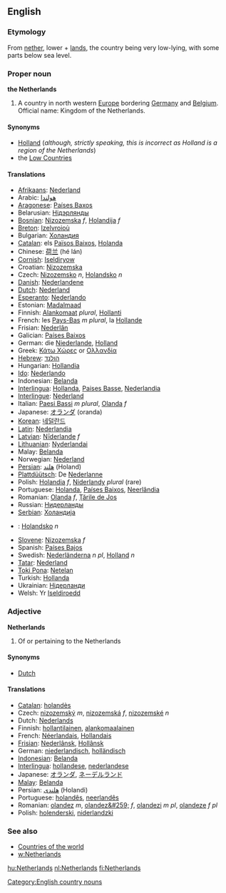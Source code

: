 ==English==
===Etymology===
From [[nether]], lower + [[land]]s, the country being very low-lying, with some parts below sea level.

===Proper noun===
'''the Netherlands'''

#A country in north western [[Europe]] bordering [[Germany]] and [[Belgium]]. Official name: Kingdom of the Netherlands.

====Synonyms====
*[[Holland]] (''although, strictly speaking, this is incorrect as Holland is a region of the Netherlands'')
*the [[Low Countries]]

====Translations====

*[[Afrikaans]]: [[Nederland]]
*Arabic: [[هولندا]]
*[[Aragonese]]: [[Países Baxos]]
*Belarusian: [[Нідэрлянды]]
*[[Bosnian]]: [[Nizozemska]] ''f'', [[Holandija]] ''f''
*[[Breton]]: [[Izelvroioù]]
*Bulgarian: [[Холандия]]
*[[Catalan]]: els [[Països Baixos]], [[Holanda]]
*Chinese: [[荷兰]] (hé lán)
*[[Cornish]]: [[Iseldiryow]]
*Croatian: [[Nizozemska]]
*Czech: [[Nizozemsko]] ''n'', [[Holandsko]] ''n''
*[[Danish]]: [[Nederlandene]]
*[[Dutch]]: [[Nederland]]
*[[Esperanto]]: [[Nederlando]]
*Estonian: [[Madalmaad]]
*Finnish: [[Alankomaat]] ''plural'', [[Hollanti]]
*French: les [[Pays-Bas]] ''m plural'', la [[Hollande]]
*Frisian: [[Nederlân]]
*Galician: [[Países Baixos]]
*German: die [[Niederlande]], [[Holland]]
*Greek: [[Κάτω Χώρες]] or [[Ολλανδία]]
*[[Hebrew]]: [[הולנד]]
*Hungarian: [[Hollandia]]
*[[Ido]]: [[Nederlando]]
*Indonesian: [[Belanda]]
*[[Interlingua]]: [[Hollanda]], [[Paises Basse]], [[Nederlandia]]
*[[Interlingue]]: [[Nederland]]
*Italian: [[Paesi Bassi]] ''m plural'', [[Olanda]] ''f''
*Japanese: [[オランダ]] (oranda)
*[[Korean]]: [[네덜란드]]
*[[Latin]]: [[Nederlandia]]
*[[Latvian]]: [[Nīderlande]] ''f''
*[[Lithuanian]]: [[Nyderlandai]]
*Malay: [[Belanda]]
*Norwegian: [[Nederland]]
*[[Persian]]: [[هلند]] (Holand)
*[[Plattdüütsch]]: De [[Nederlanne]]
*Polish: [[Holandia]] ''f'', [[Niderlandy]] ''plural'' (rare)
*Portuguese: [[Holanda]], [[Países Baixos]], [[Neerlândia]]
*Romanian: [[Olanda]] ''f'', [[Ţările de Jos]]
*Russian: [[Нидерланды]]
*[[Serbian]]: [[Холандија]]
*{{sk}}: [[Holandsko]] ''n''
*[[Slovene]]: [[Nizozemska]] ''f''
*Spanish: [[Países Bajos]]
*Swedish: [[Nederländerna]] ''n pl'', [[Holland]] ''n''
*[[Tatar]]: [[Nederland]]
*[[Toki Pona]]: [[Netelan]]
*Turkish: [[Hollanda]]
*Ukrainian: [[Нідерланди]]
*Welsh: Yr [[Iseldiroedd]]

===Adjective===
'''Netherlands'''

# Of or pertaining to the Netherlands

====Synonyms====
*[[Dutch]]

====Translations====
*[[Catalan]]: [[holandès]]
*Czech: [[nizozemský]] ''m'', [[nizozemská]] ''f'', [[nizozemské]] ''n''
*Dutch: [[Nederlands]]
*Finnish: [[hollantilainen]], [[alankomaalainen]]
*French: [[Néerlandais]], [[Hollandais]]
*[[Frisian]]: [[Nederlânsk]], [[Hollânsk]]
*German: [[niederlandisch]], [[holländisch]]
*[[Indonesian]]: [[Belanda]]
*[[Interlingua]]: [[hollandese]], [[nederlandese]]
*Japanese: [[オランダ]], [[ネーデルランド]]
*[[Malay]]: [[Belanda]]
*Persian: [[هلندی]] (Holandi)
*Portuguese: [[holandês]], [[neerlandês]]
*Romanian: [[olandez]] ''m'', [[olandez&#259;]] ''f'', [[olandezi]] ''m pl'', [[olandeze]] ''f pl''
*Polish: [[holenderski]], [[niderlandzki]]

===See also===
*[[Countries of the world]]
*[[w:Netherlands]]
[[Category:English country nouns]]

[[hu:Netherlands]]
[[nl:Netherlands]]
[[fi:Netherlands]]